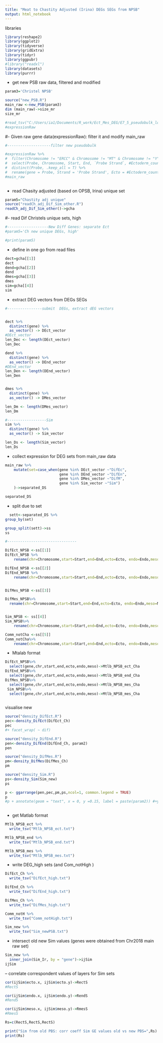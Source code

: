 ```yaml
---
title: "Meat to Chastity Adjusted (Irina) DEGs SEGs from NPSB"
output: html_notebook
---
```


libraries
```r
library(reshape2)
library(ggplot2)
library(tidyverse)
library(gridExtra)
library(tidyr)
library(ggpubr)
#library("readxl")
library(datasets)  
library(purrr)
```

- get new PSB raw data, filtered and modified
```r

param3='Christel NPSB'

source("new_PSB.R")
main_raw <-new_PSB(param3)
dim (main_raw)->size_mr
size_mr

#read_tsv("C:/Users/ia1/Documents/R_work/Ect_Mes_DEG/E7_5_pseudobulk_log2CPM_200331.txt", col_types = cols(Chromosome = col_character())) -> expressionRaw
#expressionRaw

```

#- Given raw  gene data(expressionRaw): filter it and modify main_raw

```r

#--------------------filter new pseudobulk

#expressionRaw %>% 
#  filter(Chromosome != "ERCC" & Chromosome != "MT" & Chromosome != "Y") %>% 
#  select(Probe, Chromosome, Start, End, `Probe Strand`, #Ectoderm_counts, Endoderm_counts, 'Mesoderm counts') %>% 
#  distinct(Probe, .keep_all = T) %>% 
#  rename(gene = Probe, Strand = 'Probe Strand', Ecto = #Ectoderm_counts, Endo = Endoderm_counts, Meso = 'Mesoderm counts') -> main_raw
#main_raw
  
```
- read Chasity adjusted (based on OPSB, Irina) unique set


```r
param5="Chastity adj unique"
source("readCh_adj_Dif_Sim_other.R")
readCh_adj_Dif_Sim_other()->gcha

```


#- read Dif Christels unique sets, high

```r
#-------------------New Diff Genes: separate Ect 
#param5='Ch new unique DEGs, high'

#print(param5)

```
- define in one go from read files

```r
dect=gcha[[1]]
dect
dend=gcha[[2]]
dend
dmes=gcha[[3]]
dmes
sim=gcha[[4]]
sim


```


- extract DEG vectors from DEGs SEGs
  
```r
#----------------submit  DEGs, extract dEG vectors


dect %>% 
  distinct(gene) %>% 
  as_vector() -> DEct_vector
#DEct_vector
len_Dec <- length(DEct_vector)
len_Dec

dend %>% 
  distinct(gene) %>% 
  as_vector() -> DEnd_vector
#DEnd_vector
len_Den <- length(DEnd_vector)
len_Den


dmes %>% 
  distinct(gene) %>% 
  as_vector() -> DMes_vector

len_Dm <- length(DMes_vector)
len_Dm

#------------------Sim
sim %>% 
  distinct(gene) %>% 
  as_vector() -> Sim_vector

len_Ds <- length(Sim_vector)
len_Ds


```
- collect expression for DEG sets from main_raw data

```r

main_raw %>%
    mutate(set=case_when(gene %in% DEct_vector ~"DifEc",
                         gene %in% DEnd_vector ~"DifEn",
                         gene %in% DMes_vector ~"DifM",
                         gene %in% Sim_vector ~"Sim")
    )->separated_DS

separated_DS


```

- split due to set
```r

  sett<-separated_DS %>%
group_by(set)

group_split(sett)->ss
ss

#--------------------------------

DifEct_NPSB <-ss[[1]]
DifEct_NPSB %>%
    rename(chr=Chromosome,start=Start,end=End,ecto=Ecto, endo=Endo,meso=Meso)->DifEct_NPSB

DifEnd_NPSB <-ss[[2]]
DifEnd_NPSB %>%
    rename(chr=Chromosome,start=Start,end=End,ecto=Ecto, endo=Endo,meso=Meso)->DifEnd_NPSB


DifMes_NPSB <-ss[[3]]

DifMes_NPSB%>%
  rename(chr=Chromosome,start=Start,end=End,ecto=Ecto, endo=Endo,meso=Meso)->DifMes_NPSB


Sim_NPSB <- ss[[4]]
Sim_NPSB%>%
    rename(chr=Chromosome,start=Start,end=End,ecto=Ecto, endo=Endo,meso=Meso)->Sim_NPSB

Comm_notCha <-ss[[5]]
Comm_notCha%>%
    rename(chr=Chromosome,start=Start,end=End,ecto=Ecto, endo=Endo,meso=Meso)->Comm_notCha_NPSB

```
- Mtalab format
```r
DifEct_NPSB%>%
  select(gene,chr,start,end,ecto,endo,meso)->Mtlb_NPSB_ect_Cha
DifEnd_NPSB%>%
  select(gene,chr,start,end,ecto,endo,meso)->Mtlb_NPSB_end_Cha
DifMes_NPSB%>%
  select(gene,chr,start,end,ecto,endo,meso)->Mtlb_NPSB_mes_Cha
 Sim_NPSB%>%
  select(gene,chr,start,end,ecto,endo,meso)->Mtlb_NPSB_mes_Cha
     

```



visualise new

```r
source("density_DifEct.R")
pec<-density_DifEct(DifEct_Ch)
pec 
#+ facet_wrap( ~ dif)

source("density_DifEnd.R")
pen<-density_DifEnd(DifEnd_Ch, param2)
pen

source("density_DifMes.R")
pm<-density_DifMes(DifMes_Ch)
pm

source("density_Sim.R")
ps<-density_Sim(Sim_new)
ps

p <- ggarrange(pen,pec,pm,ps,ncol=1, common.legend = TRUE)
p
#p + annotate(geom = "text", x = 0, y =0.15, label = paste(param2)) #+ylim(0,1.5)
  

```
- get Matlab format
```r


Mtlb_NPSB_ect %>%
  write_tsv("Mtlb_NPSB_ect.txt")

Mtlb_NPSB_end %>%
  write_tsv("Mtlb_NPSB_end.txt")

Mtlb_NPSB_mes %>%
  write_tsv("Mtlb_NPSB_mes.txt")

```


- write DEG_high sets (and Com_notHigh )
```r
DifEct_Ch %>%
  write_tsv("DifEct_high.txt")

DifEnd_Ch %>%
  write_tsv("DifEnd_high.txt")

DifMes_Ch %>%
  write_tsv("DifMes_high.txt")

Comm_notH %>%
  write_tsv("Comm_notHigh.txt")

Sim_new %>%
  write_tsv("Sim_newPSB.txt")

```
- intersect old new Sim values (genes were obtained from Chr2018 main raw set)
```r
Sim_new %>%
  inner_join(Sim_Ir, by = "gene")->ijSim
ijSim

```

-- correlate correspondent values of layers for Sim sets

```r

cor(ijSim$ecto.x, ijSim$ecto.y)->RectS
#RectS

cor(ijSim$endo.x, ijSim$endo.y)->RendS
#RendS

cor(ijSim$meso.x, ijSim$meso.y)->RmesS
#RmesS

Rs=c(RectS,RectS,RectS)

print("Sim from old PBS: corr coeff Sim GE values old vs new PBS=",Rs)
print(Rs)

```



